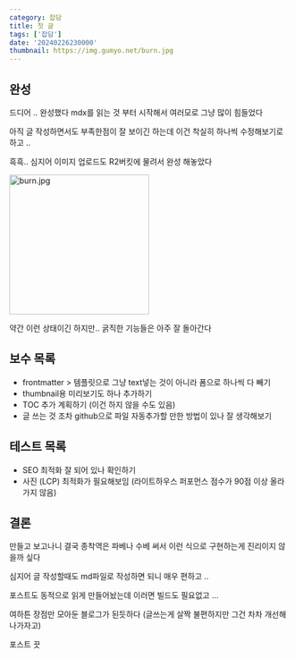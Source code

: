 ```yaml
---
category: 잡담
title: 첫 글
tags: ['잡담']
date: '20240226230000'
thumbnail: https://img.gumyo.net/burn.jpg
---
```


## 완성
드디어 .. 완성했다 mdx를 읽는 것 부터 시작해서 여러모로 그냥 많이 힘들었다

아직 글 작성하면서도 부족한점이 잘 보이긴 하는데 이건 착실히 하나씩 수정해보기로 하고 ..

흑흑.. 심지어 이미지 업로드도 R2버킷에 물려서 완성 해놓았다 

<img src="https://img.gumyo.net/burn.jpg" alt="burn.jpg" width="250" height=""/>

약간 이런 상태이긴 하지만.. 굵직한 기능들은 아주 잘 돌아간다 


## 보수 목록

- frontmatter > 템플릿으로 그냥 text넣는 것이 아니라 폼으로 하나씩 다 빼기
- thumbnail용 미리보기도 하나 추가하기
- TOC 추가 계획하기 (이건 하지 않을 수도 있음)
- 글 쓰는 것 조차 github으로 파일 자동추가할 만한 방법이 있나 잘 생각해보기 

## 테스트 목록
- SEO 최적화 잘 되어 있나 확인하기
- 사진 (LCP) 최적화가 필요해보임 (라이트하우스 퍼포먼스 점수가 90점 이상 올라가지 않음)

## 결론

만들고 보고나니 결국 종착역은 파베나 수베 써서 이런 식으로 구현하는게 진리이지 않을까 싶다

심지어 글 작성할때도 md파일로 작성하면 되니 매우 편하고 ..

포스트도 동적으로 읽게 만들어놨는데 이러면 빌드도 필요없고 ...

여하튼 장점만 모아둔 블로그가 된듯하다 (글쓰는게 살짝 불편하지만 그건 차차 개선해나가자고)

포스트 끗 